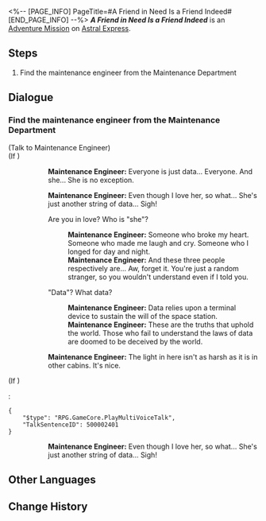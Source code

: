 <%-- [PAGE_INFO]
PageTitle=#A Friend in Need Is a Friend Indeed#
[END_PAGE_INFO] --%>
{{Stub|Dialogue.}}
{{Mission Infobox
|id            = 4050035
|title         = 
|image         = <!--Mission A Friend in Need Is a Friend Indeed.png-->
|type          = Adventure
|event_name    = 
|chapter       = 
|requirements  = {{subst:void|<!--Unknown: {"Type":"Manual"}-->}}
|summary       = <!--official mission summary from Fate's Atlas-->
|characters    = Maintenance Engineer; Trailblazer
|startLocation = [[Astral Express]] - [[Parlor Car]]
|world         = Astral Express
|area          = Parlor Car
|prev          = 
|next          = 
|rewards       = Sparse Aether*2; Quantum Ripples*1; Credit*8,000
}}
'''''A Friend in Need Is a Friend Indeed''''' is an [[Adventure Mission]] on [[Astral Express]].

==Steps==
# Find the maintenance engineer from the Maintenance Department

<!--
==Gameplay Notes==

--><!--
==Trial Character==

-->
==Dialogue==
{{Stub Dialogue}}
{{Dialogue End}}

===Find the maintenance engineer from the Maintenance Department{{subst:void|<!--405003502-->}}===
{{Mission Description|type=adventure|location=Master Control Zone|update|Speak with the maintenance engineer and help to replenish provisions on the Express.}}
{{Dialogue Start}}


;(Talk to Maintenance Engineer)
;(If {{cx}}<!--during performance 500002400-->)
::{{A|VO vo ambient w0 greeting staffAH 101.ogg}} {{A|VO vo ambient w0 greeting staffAH 102.ogg}} '''Maintenance Engineer:''' Everyone is just data... Everyone. And she... She is no exception.
::'''Maintenance Engineer:''' Even though I love her, so what... She's just another string of data... Sigh!
::{{DIcon|Arrow}} Are you in love? Who is "she"?
:::'''Maintenance Engineer:''' Someone who broke my heart. Someone who made me laugh and cry. Someone who I longed for day and night.
:::'''Maintenance Engineer:''' And these three people respectively are... Aw, forget it. You're just a random stranger, so you wouldn't understand even if I told you.
::{{DIcon|Arrow}} "Data"? What data?
:::'''Maintenance Engineer:''' Data relies upon a terminal device to sustain the will of the space station.
:::'''Maintenance Engineer:''' These are the truths that uphold the world. Those who fail to understand the laws of data are doomed to be deceived by the world.
::'''Maintenance Engineer:''' The light in here isn't as harsh as it is in other cabins. It's nice.
;(If {{cx}}<!--not during performance 500002400-->)
:<pre>{
	"$type": "RPG.GameCore.PlayMultiVoiceTalk",
	"TalkSentenceID": 500002401
}</pre>
::'''Maintenance Engineer:''' Even though I love her, so what... She's just another string of data... Sigh!
{{Dialogue End}}

==Other Languages==
{{Other Languages
|en   = A Friend in Need Is a Friend Indeed
|zhs  = 出门靠朋友
|zht  = 出外靠朋友
|ja   = 家を出れば友達が頼り
|ko   = 밖에선 친구에게 의지해야 해
|es   = Para eso están los amigos
|fr   = C'est dans le besoin qu'on reconnaît ses amis
|ru   = Друг познаётся в беде
|th   = เพื่อนในยามยากคือเพื่อนแท้
|vi   = Ra Đường Nhờ Bạn Bè
|de   = Wahre Freunde erkennt man in der Not
|id   = Mengandalkan Teman
|pt   = Amigo Estou Aqui
}}

==Change History==
{{Change History|1.1}}
